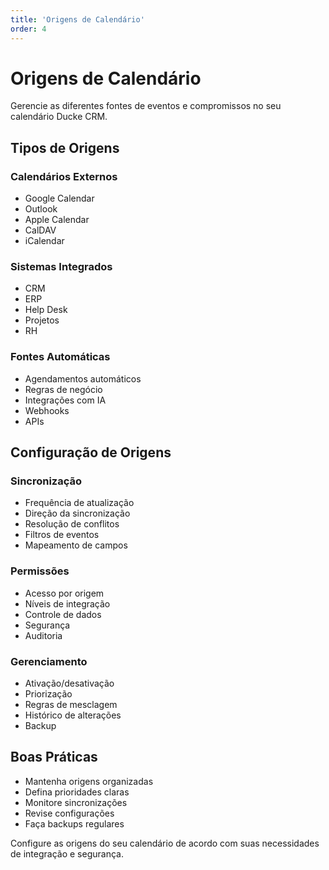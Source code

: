 ```yaml
---
title: 'Origens de Calendário'
order: 4
---
```


# Origens de Calendário

Gerencie as diferentes fontes de eventos e compromissos no seu calendário Ducke CRM.

## Tipos de Origens

### Calendários Externos
- Google Calendar
- Outlook
- Apple Calendar
- CalDAV
- iCalendar

### Sistemas Integrados
- CRM
- ERP
- Help Desk
- Projetos
- RH

### Fontes Automáticas
- Agendamentos automáticos
- Regras de negócio
- Integrações com IA
- Webhooks
- APIs

## Configuração de Origens

### Sincronização
- Frequência de atualização
- Direção da sincronização
- Resolução de conflitos
- Filtros de eventos
- Mapeamento de campos

### Permissões
- Acesso por origem
- Níveis de integração
- Controle de dados
- Segurança
- Auditoria

### Gerenciamento
- Ativação/desativação
- Priorização
- Regras de mesclagem
- Histórico de alterações
- Backup

## Boas Práticas

- Mantenha origens organizadas
- Defina prioridades claras
- Monitore sincronizações
- Revise configurações
- Faça backups regulares


Configure as origens do seu calendário de acordo com suas necessidades de integração e segurança.
